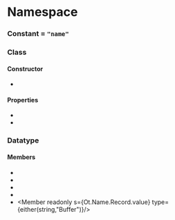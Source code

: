 
# Namespace <Decl s={Ot.Name} />

### Constant <Decl s={Ot.Name.Tag} /> = `"name"`

### Class <Decl s={Ot.Name.Table}/>

#### Constructor

* <Method ctor s={Ot.Name.Table.constructor} />

#### Properties

* <Member s={Ot.Name.Table.records} type={array(Ot.Name.Record)} />
* <Member s={Ot.Name.Table.langTagMap} type={Data.Maybe(array(string))} />

### Datatype <Decl s={Ot.Name.Record} />

#### Members

* <Member readonly s={Ot.Name.Record.platformID} type={number}/>
* <Member readonly s={Ot.Name.Record.encodingID} type={number}/>
* <Member readonly s={Ot.Name.Record.languageID} type={number}/>
* <Member readonly s={Ot.Name.Record.nameID} type={number}/>
* <Member readonly s={Ot.Name.Record.value} type={either(string,"Buffer")}/>